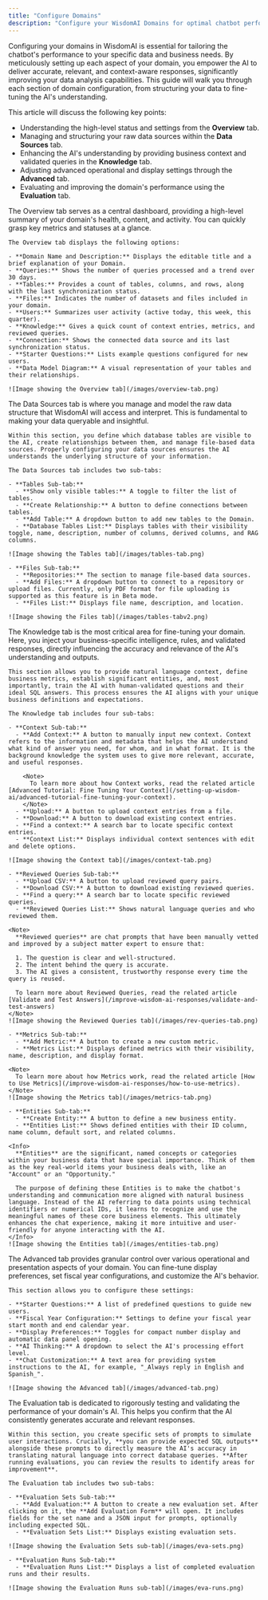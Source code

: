 ```yaml
---
title: "Configure Domains"
description: "Configure your WisdomAI Domains for optimal chatbot performance. Achieve accurate, context-aware AI responses and powerful data analysis with this setup guide."
---
```


Configuring your domains in WisdomAI is essential for tailoring the chatbot's performance to your specific data and business needs. By meticulously setting up each aspect of your domain, you empower the AI to deliver accurate, relevant, and context-aware responses, significantly improving your data analysis capabilities. This guide will walk you through each section of domain configuration, from structuring your data to fine-tuning the AI's understanding.

This article will discuss the following key points:

- Understanding the high-level status and settings from the **Overview** tab.
- Managing and structuring your raw data sources within the **Data Sources** tab.
- Enhancing the AI's understanding by providing business context and validated queries in the **Knowledge** tab.
- Adjusting advanced operational and display settings through the **Advanced** tab.
- Evaluating and improving the domain's performance using the **Evaluation** tab.

<AccordionGroup>
  <Accordion title="The Overview Tab">
    The Overview tab serves as a central dashboard, providing a high-level summary of your domain's health, content, and activity. You can quickly grasp key metrics and statuses at a glance.

    The Overview tab displays the following options:

    - **Domain Name and Description:** Displays the editable title and a brief explanation of your Domain.
    - **Queries:** Shows the number of queries processed and a trend over 30 days.
    - **Tables:** Provides a count of tables, columns, and rows, along with the last synchronization status.
    - **Files:** Indicates the number of datasets and files included in your domain.
    - **Users:** Summarizes user activity (active today, this week, this quarter).
    - **Knowledge:** Gives a quick count of context entries, metrics, and reviewed queries.
    - **Connection:** Shows the connected data source and its last synchronization status.
    - **Starter Questions:** Lists example questions configured for new users.
    - **Data Model Diagram:** A visual representation of your tables and their relationships.

    ![Image showing the Overview tab](/images/overview-tab.png)
  </Accordion>
  <Accordion title="The Data Sources Tab">
    The Data Sources tab is where you manage and model the raw data structure that WisdomAI will access and interpret. This is fundamental to making your data queryable and insightful.

    Within this section, you define which database tables are visible to the AI, create relationships between them, and manage file-based data sources. Properly configuring your data sources ensures the AI understands the underlying structure of your information.

    The Data Sources tab includes two sub-tabs:

    - **Tables Sub-tab:**
      - **Show only visible tables:** A toggle to filter the list of tables.
      - **Create Relationship:** A button to define connections between tables.
      - **Add Table:** A dropdown button to add new tables to the Domain.
      - **Database Tables List:** Displays tables with their visibility toggle, name, description, number of columns, derived columns, and RAG columns.

    ![Image showing the Tables tab](/images/tables-tab.png)

    - **Files Sub-tab:**
      - **Repositories:** The section to manage file-based data sources.
      - **Add Files:** A dropdown button to connect to a repository or upload files. Currently, only PDF format for file uploading is supported as this feature is in Beta mode.
      - **Files List:** Displays file name, description, and location.

    ![Image showing the Files tab](/images/tables-tabv2.png)
  </Accordion>
  <Accordion title="The Knowledge Tab">
    The Knowledge tab is the most critical area for fine-tuning your domain. Here, you inject your business-specific intelligence, rules, and validated responses, directly influencing the accuracy and relevance of the AI's understanding and outputs.

    This section allows you to provide natural language context, define business metrics, establish significant entities, and, most importantly, train the AI with human-validated questions and their ideal SQL answers. This process ensures the AI aligns with your unique business definitions and expectations.

    The Knowledge tab includes four sub-tabs:

    - **Context Sub-tab:**
      - **Add Context:** A button to manually input new context. Context refers to the information and metadata that helps the AI understand what kind of answer you need, for whom, and in what format. It is the background knowledge the system uses to give more relevant, accurate, and useful responses.

        <Note>
          To learn more about how Context works, read the related article [Advanced Tutorial: Fine Tuning Your Context](/setting-up-wisdom-ai/advanced-tutorial-fine-tuning-your-context).
        </Note>
      - **Upload:** A button to upload context entries from a file.
      - **Download:** A button to download existing context entries.
      - **Find a context:** A search bar to locate specific context entries.
      - **Context List:** Displays individual context sentences with edit and delete options.

    ![Image showing the Context tab](/images/context-tab.png)

    - **Reviewed Queries Sub-tab:**
      - **Upload CSV:** A button to upload reviewed query pairs.
      - **Download CSV:** A button to download existing reviewed queries.
      - **Find a query:** A search bar to locate specific reviewed queries.
      - **Reviewed Queries List:** Shows natural language queries and who reviewed them.

    <Note>
      **Reviewed queries** are chat prompts that have been manually vetted and improved by a subject matter expert to ensure that:

      1. The question is clear and well-structured.
      2. The intent behind the query is accurate.
      3. The AI gives a consistent, trustworthy response every time the query is reused.

      To learn more about Reviewed Queries, read the related article [Validate and Test Answers](/improve-wisdom-ai-responses/validate-and-test-answers)
    </Note>
    ![Image showing the Reviewed Queries tab](/images/rev-queries-tab.png)

    - **Metrics Sub-tab:**
      - **Add Metric:** A button to create a new custom metric.
      - **Metrics List:** Displays defined metrics with their visibility, name, description, and display format.

    <Note>
      To learn more about how Metrics work, read the related article [How to Use Metrics](/improve-wisdom-ai-responses/how-to-use-metrics).
    </Note>
    ![Image showing the Metrics tab](/images/metrics-tab.png)

    - **Entities Sub-tab:**
      - **Create Entity:** A button to define a new business entity.
      - **Entities List:** Shows defined entities with their ID column, name column, default sort, and related columns.

    <Info>
      **Entities** are the significant, named concepts or categories within your business data that have special importance. Think of them as the key real-world items your business deals with, like an "Account" or an "Opportunity."

      The purpose of defining these Entities is to make the chatbot's understanding and communication more aligned with natural business language. Instead of the AI referring to data points using technical identifiers or numerical IDs, it learns to recognize and use the meaningful names of these core business elements. This ultimately enhances the chat experience, making it more intuitive and user-friendly for anyone interacting with the AI.
    </Info>
    ![Image showing the Entities tab](/images/entities-tab.png)
  </Accordion>
  <Accordion title="The Advanced Tab">
    The Advanced tab provides granular control over various operational and presentation aspects of your domain. You can fine-tune display preferences, set fiscal year configurations, and customize the AI's behavior.

    This section allows you to configure these settings:

    - **Starter Questions:** A list of predefined questions to guide new users.
    - **Fiscal Year Configuration:** Settings to define your fiscal year start month and end calendar year.
    - **Display Preferences:** Toggles for compact number display and automatic data panel opening.
    - **AI Thinking:** A dropdown to select the AI's processing effort level.
    - **Chat Customization:** A text area for providing system instructions to the AI, for example, "_Always reply in English and Spanish_".

    ![Image showing the Advanced tab](/images/advanced-tab.png)
  </Accordion>
  <Accordion title="The Evaluation Tab">
    The Evaluation tab is dedicated to rigorously testing and validating the performance of your domain's AI. This helps you confirm that the AI consistently generates accurate and relevant responses.

    Within this section, you create specific sets of prompts to simulate user interactions. Crucially, **you can provide expected SQL outputs** alongside these prompts to directly measure the AI's accuracy in translating natural language into correct database queries. **After running evaluations, you can review the results to identify areas for improvement**.

    The Evaluation tab includes two sub-tabs:

    - **Evaluation Sets Sub-tab:**
      - **Add Evaluation:** A button to create a new evaluation set. After clicking on it, the **Add Evaluation Form** will open. It includes fields for the set name and a JSON input for prompts, optionally including expected SQL.
      - **Evaluation Sets List:** Displays existing evaluation sets.

    ![Image showing the Evaluation Sets sub-tab](/images/eva-sets.png)

    - **Evaluation Runs Sub-tab:**
      - **Evaluation Runs List:** Displays a list of completed evaluation runs and their results.

    ![Image showing the Evaluation Runs sub-tab](/images/eva-runs.png)
  </Accordion>
</AccordionGroup>
